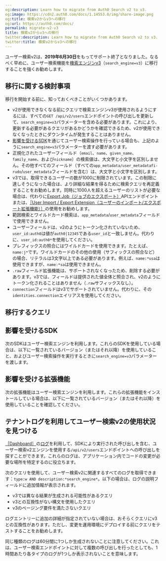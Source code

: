 ```yaml
---
og:description: Learn how to migrate from Auth0 Search v2 to v3.
og:image: https://cdn2.auth0.com/docs/1.14553.0/img/share-image.png
og:title: 検索v2からv3への移行
og:url: https://auth0.com/docs/
permalink: migrate-v2-v3
title: 検索v2からv3への移行
twitter:description: Learn how to migrate from Auth0 Search v2 to v3.
twitter:title: 検索v2からv3への移行
---
```


ユーザー検索v2は、**2019年6月30日**をもってサポート終了となりました。なるべく早めに、ユーザー検索機能を[検索エンジンv3](/users/user-search)（`search_engine=v3`）に移行することを強くお勧めします。

## 移行に関する検討事項

移行を開始する前に、知っておくべきことがいくつかあります。

* v2が使用できなくなる前にクエリで検索エンジンv3が使用されるようにするには、すべての`GET /api/v2/users`エンドポイントの呼び出しを更新して、`search_engine=v3`パラメーターを含める必要があります。これにより、更新する必要があるクエリがあるかどうかを確認できるため、v2が使用できなくなったときにダウンタイムが発生することはありません。
* [影響を受けるSDK](#impacted-sdks)を通じてユーザー検索操作を行っている場合も、上記のように`search_engine=v3`パラメーターを渡す必要があります。
* 正規化されたユーザーフィールド（`email`、`name`、`given_name`、`family_name`、および`nickname`）の検索値は、大文字と小文字を区別しません。その他すべてのフィールド（すべての`app_metadata/user_metadatafi-rudo`/`user_metadata`フィールドを含む）は、大文字と小文字を区別します。
* v3では、取得できるユーザーの数が1000に制限されています。この制限に達しそうになった場合は、より詳細な結果を得るために検索クエリを再定義することをお勧めします。同時に1000人を超えるユーザーのリストが必要な場合は、代わりに[Export Job（ジョブのエクスポート）](/api/management/v2#!/Jobs/post_users_exports)APIエンドポイントまたは、[［User Import / Export Extension（ユーザーのインポート/エクスポート拡張機能）］](/extensions/user-import-export-extension)の使用をお勧めします。
* 範囲検索とワイルドカード検索は、`app_metadata`/`user_metadata`フィールドで使用できません。
* ユーザーフィールドは、v2のようにトークン化されていないため、`user_id:auth0`は値が`auth0|12345`である`user_id`と一致しません。代わりに、`user_id:auth0*`を使用してください。
* プレフィックスの照合にはワイルドカードを使用できます。たとえば、`name:j*`です。ワイルドカードのその他の使用（サフィックスの照合など）の場合、リテラルは3文字以上である必要があります。例えば、`name:*usa`は使用できますが、`name:*sa`は使用できません。
* `.raw`フィールド拡張機能は、サポートされなくなったため、削除する必要があります。v3では、フィールドは提供された値全体と照合され、v2のようにトークン化されることはありません（`.raw`サフィックスなし）。
* `connection`フィールドはv3でサポートされていません。代わりに、その`identities.connection`エイリアスを使用してください。

## 移行するクエリ



## 影響を受けるSDK

次のSDKはユーザー検索エンジンを利用します。これらのSDKを使用している場合は、以下に一覧されているバージョン（またはそれ以降）を使用していること、およびユーザー検索操作を実行するときに`search_engine=v3`パラメーターを渡します。



## 影響を受ける拡張機能

次の拡張機能はユーザー検索エンジンを利用します。これらの拡張機能をインストールしている場合は、以下に一覧されているバージョン（またはそれ以降）を使用していることを確認してください。



## テナントログを利用してユーザー検索v2の使用状況を見つける

[［Dashboard］](https://manage.auth0.com/#/logs)の[ログ](/logs)を利用して、SDKにより実行された呼び出しを含む、ユーザー検索v2エンジンを使用する`/api/v2/users`エンドポイントへの呼び出しを探すことができます。これらのログは、アプリケーション内でコードの変更が必要な場所を特定するのに役立ちます。

次のクエリを使用して、ユーザー検索v2に関連するすべてのログを取得できます：`type:w AND description:*search_engine*`。以下の場合は、ログの説明フィールドに追加情報が表示されます。

* v3では異なる結果が生成される可能性があるクエリ
* v3との互換性がない構文を使用したクエリ
* v3のページング要件を満たさないクエリ

ログエントリーに追加の詳細が指定されていない場合は、おそらくクエリにv3との互換性があります。ただし、変更を運用環境にデプロイする前にクエリをテストすることをお勧めします。

同じ種類のログは60分間に1つしか生成されないことに注意してください。これは、ユーザー検索エンドポイントに対して複数の呼び出しを行ったとしても、1時間あたり各タイプのログが1つしか表示されないことを意味します。